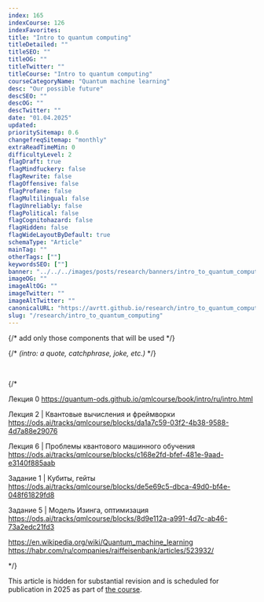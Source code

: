 ```yaml
---
index: 165
indexCourse: 126
indexFavorites:
title: "Intro to quantum computing"
titleDetailed: ""
titleSEO: ""
titleOG: ""
titleTwitter: ""
titleCourse: "Intro to quantum computing"
courseCategoryName: "Quantum machine learning"
desc: "Our possible future"
descSEO: ""
descOG: ""
descTwitter: ""
date: "01.04.2025"
updated:
prioritySitemap: 0.6
changefreqSitemap: "monthly"
extraReadTimeMin: 0
difficultyLevel: 2
flagDraft: true
flagMindfuckery: false
flagRewrite: false
flagOffensive: false
flagProfane: false
flagMultilingual: false
flagUnreliably: false
flagPolitical: false
flagCognitohazard: false
flagHidden: false
flagWideLayoutByDefault: true
schemaType: "Article"
mainTag: ""
otherTags: [""]
keywordsSEO: [""]
banner: "../../../images/posts/research/banners/intro_to_quantum_computing.jpg"
imageOG: ""
imageAltOG: ""
imageTwitter: ""
imageAltTwitter: ""
canonicalURL: "https://avrtt.github.io/research/intro_to_quantum_computing"
slug: "/research/intro_to_quantum_computing"
---
```


{/* add only those components that will be used
*/}


{/* *(intro: a quote, catchphrase, joke, etc.)* */}

<br/>


{/*

Лекция 0
https://quantum-ods.github.io/qmlcourse/book/intro/ru/intro.html

Лекция 2 | Квантовые вычисления и фреймворки
https://ods.ai/tracks/qmlcourse/blocks/da1a7c59-03f2-4b38-9588-4d7a88e29076

Лекция 6 | Проблемы квантового машинного обучения
https://ods.ai/tracks/qmlcourse/blocks/c168e2fd-bfef-481e-9aad-e3140f885aab

Задание 1 | Кубиты, гейты
https://ods.ai/tracks/qmlcourse/blocks/de5e69c5-dbca-49d0-bf4e-048f61829fd8

Задание 5 | Модель Изинга, оптимизация
https://ods.ai/tracks/qmlcourse/blocks/8d9e112a-a991-4d7c-ab46-73a2edc21fd3

https://en.wikipedia.org/wiki/Quantum_machine_learning
https://habr.com/ru/companies/raiffeisenbank/articles/523932/

*/}


This article is hidden for substantial revision and is scheduled for publication in 2025 as part of [the course](/course).